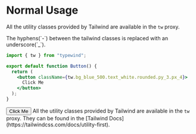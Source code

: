 
# Normal Usage
All the utility classes provided by Tailwind are available in the `tw` proxy.

<Callout type="info">
  The hyphens(`-`) between the tailwind classes is replaced with an underscore(`_`).
</Callout>

```jsx
import { tw } from "typewind";

export default function Button() {
  return (
    <button className={tw.bg_blue_500.text_white.rounded.py_3.px_4}>
      Click Me
    </button>
  );
}
```

<CodeOutput>
  <button className="bg-blue-500 text-white rounded py-3 px-4">
    Click Me
  </button>
</CodeOutput>

<Callout type="info">
All the utility classes provided by Tailwind are available in the <code>tw</code> proxy. They can be found in the [Tailwind Docs](https://tailwindcss.com/docs/utility-first).
</Callout>

